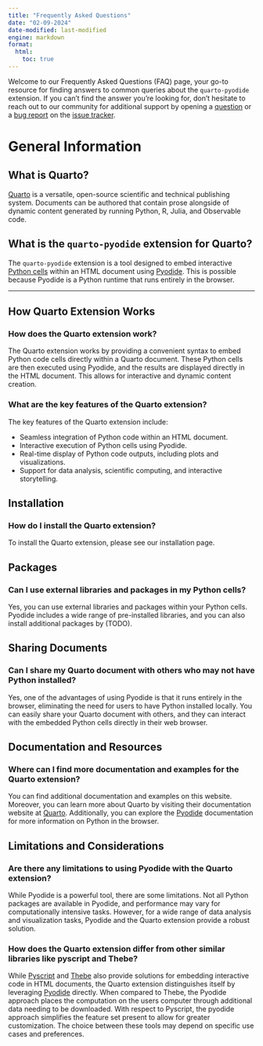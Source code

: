 ```yaml
---
title: "Frequently Asked Questions"
date: "02-09-2024"
date-modified: last-modified
engine: markdown
format: 
  html:
    toc: true
---
```


Welcome to our Frequently Asked Questions (FAQ) page, your go-to resource for finding answers to common queries about the `quarto-pyodide` extension.  If you can't find the answer you're looking for, don't hesitate to reach out to our community for additional support by opening a [question](https://github.com/coatless-quarto/pyodide/issues/new?assignees=&labels=q%26a&projects=&template=question.yml&title=%5BQ%26A%5D%3A+) or a [bug report](https://github.com/coatless-quarto/pyodide/issues/new?assignees=&labels=bug%2Ctriage-needed&projects=&template=bug-report.yml&title=%5BBug%5D%3A+) on the [issue tracker](https://github.com/coatless-quarto/pyodide/issues).

[quarto]: https://quarto.org/
[python]: https://www.python.org/
[pyodide]: https://pyodide.org/en/stable/
[pyscript]: https://pyscript.net/
[thebe]: https://thebe.readthedocs.io/en/stable/
[html]: https://quarto.org/docs/output-formats/html-basics.html
[revealjs]: https://quarto.org/docs/presentations/revealjs/
[websites]: https://quarto.org/docs/websites/
[books]: https://quarto.org/docs/books/

# General Information

## What is Quarto?

[Quarto][quarto] is a versatile, open-source scientific and technical publishing system. Documents can be authored that
contain prose alongside of dynamic content generated by running Python, R, Julia, and Observable code.

## What is the `quarto-pyodide` extension for Quarto?

The `quarto-pyodide` extension is a tool designed to embed interactive [Python cells][python] within an HTML document using [Pyodide][pyodide]. This is possible because Pyodide is a Python runtime that runs entirely in the browser.

---

## How Quarto Extension Works

### How does the Quarto extension work?

The Quarto extension works by providing a convenient syntax to embed Python code cells directly within a Quarto document. These Python cells are then executed using Pyodide, and the results are displayed directly in the HTML document. This allows for interactive and dynamic content creation.

### What are the key features of the Quarto extension?

The key features of the Quarto extension include:

- Seamless integration of Python code within an HTML document.
- Interactive execution of Python cells using Pyodide.
- Real-time display of Python code outputs, including plots and visualizations.
- Support for data analysis, scientific computing, and interactive storytelling.

## Installation

### How do I install the Quarto extension?

To install the Quarto extension, please see our installation page.

## Packages 

### Can I use external libraries and packages in my Python cells?

Yes, you can use external libraries and packages within your Python cells. Pyodide includes a wide range of pre-installed libraries, and you can also install additional packages by (TODO).

<!-- using the standard `pip` syntax within your Python cells. -->


## Sharing Documents

### Can I share my Quarto document with others who may not have Python installed?

Yes, one of the advantages of using Pyodide is that it runs entirely in the browser, eliminating the need for users to have Python installed locally. You can easily share your Quarto document with others, and they can interact with the embedded Python cells directly in their web browser.

## Documentation and Resources

### Where can I find more documentation and examples for the Quarto extension?

You can find additional documentation and examples on this website. Moreover, you can learn more about Quarto by visiting their documentation website at [Quarto][quarto]. Additionally, you can explore the [Pyodide][pyodide] documentation for more information on Python in the browser.


## Limitations and Considerations

### Are there any limitations to using Pyodide with the Quarto extension?

While Pyodide is a powerful tool, there are some limitations. Not all Python packages are available in Pyodide, and performance may vary for computationally intensive tasks. However, for a wide range of data analysis and visualization tasks, Pyodide and the Quarto extension provide a robust solution.

### How does the Quarto extension differ from other similar libraries like pyscript and Thebe?

While [Pyscript][pyscript] and [Thebe][thebe] also provide solutions for embedding interactive code in HTML documents, the Quarto extension distinguishes itself by leveraging [Pyodide][pyodide] directly. When compared to Thebe, the Pyodide approach places the computation on the users computer through additional data needing to be downloaded. With respect to Pyscript, the pyodide approach simplifies the feature set present to allow for greater customization. The choice between these tools may depend on specific use cases and preferences.
